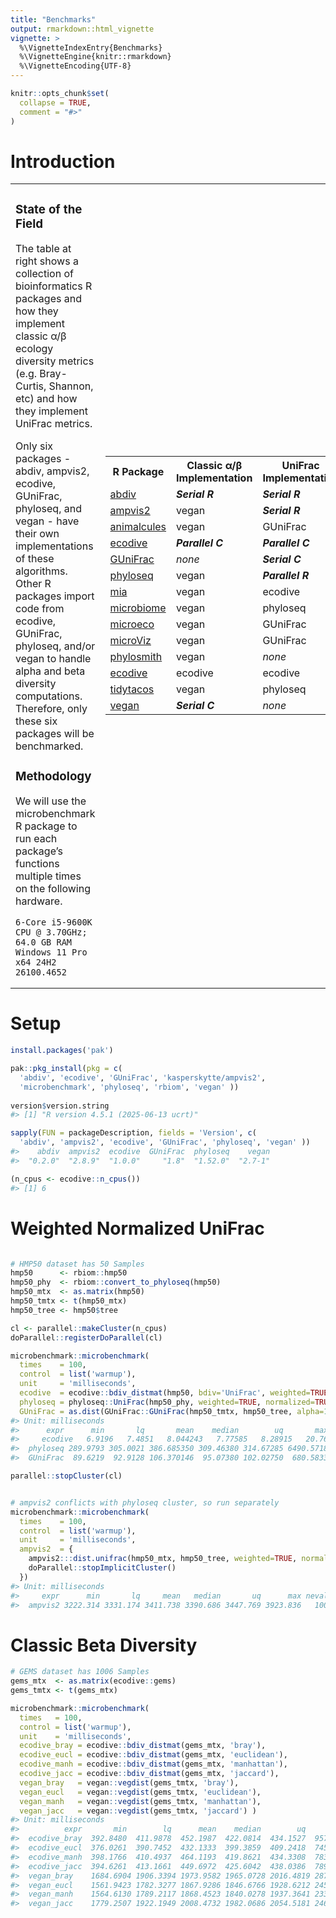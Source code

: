 ```yaml
---
title: "Benchmarks"
output: rmarkdown::html_vignette
vignette: >
  %\VignetteIndexEntry{Benchmarks}
  %\VignetteEngine{knitr::rmarkdown}
  %\VignetteEncoding{UTF-8}
---
```


```r
knitr::opts_chunk$set(
  collapse = TRUE,
  comment = "#>"
)
```


# Introduction

<table><tr><td valign="top">

### State of the Field

The table at right shows a collection of bioinformatics R packages and how they implement classic &alpha;/&beta; ecology diversity metrics (e.g. Bray-Curtis, Shannon, etc) and how they implement UniFrac metrics.

Only six packages - abdiv, ampvis2, ecodive, GUniFrac, phyloseq, and vegan - have their own implementations of these algorithms. Other R packages import code from ecodive, GUniFrac, phyloseq, and/or vegan to handle alpha and beta diversity computations. Therefore, only these six packages will be benchmarked.

### Methodology

We will use the microbenchmark R package to run each package's functions multiple times on the following hardware.

    6-Core i5-9600K CPU @ 3.70GHz; 64.0 GB RAM
    Windows 11 Pro x64 24H2 26100.4652

</td><td>

<table>
<tr><th>R Package</th><th>Classic &alpha;/&beta; Implementation</th><th>UniFrac Implementation</th></tr>
<tr><td>[abdiv](https://doi.org/10.32614/CRAN.package.abdiv)</td><td>***Serial R***</td><td>***Serial R***</td></tr>
<tr><td>[ampvis2](https://github.com/KasperSkytte/ampvis2)</td><td>vegan</td><td>***Serial R***</td></tr>
<tr><td>[animalcules](https://github.com/wejlab/animalcules)</td><td>vegan</td><td>GUniFrac</td></tr>
<tr><td>[ecodive](https://doi.org/10.32614/CRAN.package.ecodive)</td><td>***Parallel C***</td><td>***Parallel C***</td></tr>
<tr><td>[GUniFrac](https://doi.org/10.32614/CRAN.package.GUniFrac)</td><td>*none*</td><td>***Serial C***</td></tr>
<tr><td>[phyloseq](https://doi.org/doi:10.18129/B9.bioc.phyloseq)</td><td>vegan</td><td>***Parallel R***</td></tr>
<tr><td>[mia](https://doi.org/doi:10.18129/B9.bioc.mia)</td><td>vegan</td><td>ecodive</td></tr>
<tr><td>[microbiome](https://doi.org/doi:10.18129/B9.bioc.microbiome)</td><td>vegan</td><td>phyloseq</td></tr>
<tr><td>[microeco](https://doi.org/10.32614/CRAN.package.microeco)</td><td>vegan</td><td>GUniFrac</td></tr>
<tr><td>[microViz](https://github.com/david-barnett/microViz)</td><td>vegan</td><td>GUniFrac</td></tr>
<tr><td>[phylosmith](https://github.com/schuyler-smith/phylosmith)</td><td>vegan</td><td>*none*</td></tr>
<tr><td>[ecodive](https://doi.org/10.32614/CRAN.package.ecodive)</td><td>ecodive</td><td>ecodive</td></tr>
<tr><td>[tidytacos](https://github.com/LebeerLab/tidytacos)</td><td>vegan</td><td>phyloseq</td></tr>
<tr><td>[vegan](https://doi.org/10.32614/CRAN.package.vegan)</td><td>***Serial C***</td><td>*none*</td></tr>
</table>

</td></tr></table>


# Setup

```r
install.packages('pak')

pak::pkg_install(pkg = c(
  'abdiv', 'ecodive', 'GUniFrac', 'kasperskytte/ampvis2', 
  'microbenchmark', 'phyloseq', 'rbiom', 'vegan' ))
  
version$version.string
#> [1] "R version 4.5.1 (2025-06-13 ucrt)"

sapply(FUN = packageDescription, fields = 'Version', c(
  'abdiv', 'ampvis2', 'ecodive', 'GUniFrac', 'phyloseq', 'vegan' ))
#>    abdiv  ampvis2  ecodive  GUniFrac  phyloseq    vegan 
#>  "0.2.0"  "2.8.9"  "1.0.0"     "1.8"  "1.52.0"  "2.7-1"

(n_cpus <- ecodive::n_cpus())
#> [1] 6
```


# Weighted Normalized UniFrac

```r

# HMP50 dataset has 50 Samples
hmp50      <- rbiom::hmp50
hmp50_phy  <- rbiom::convert_to_phyloseq(hmp50)
hmp50_mtx  <- as.matrix(hmp50)
hmp50_tmtx <- t(hmp50_mtx)
hmp50_tree <- hmp50$tree

cl <- parallel::makeCluster(n_cpus)
doParallel::registerDoParallel(cl)

microbenchmark::microbenchmark(
  times    = 100,
  control  = list('warmup'),
  unit     = 'milliseconds',
  ecodive  = ecodive::bdiv_distmat(hmp50, bdiv='UniFrac', weighted=TRUE, normalized=TRUE),
  phyloseq = phyloseq::UniFrac(hmp50_phy, weighted=TRUE, normalized=TRUE, parallel=TRUE),
  GUniFrac = as.dist(GUniFrac::GUniFrac(hmp50_tmtx, hmp50_tree, alpha=1, verbose=FALSE)[[1]][,,1]) )
#> Unit: milliseconds
#>      expr      min       lq       mean    median        uq       max neval
#>     ecodive   6.9196   7.4851   8.044243   7.77585   8.28915   20.7615   100
#>  phyloseq 289.9793 305.0021 386.685350 309.46380 314.67285 6490.5718   100
#>  GUniFrac  89.6219  92.9128 106.370146  95.07380 102.02750  680.5833   100

parallel::stopCluster(cl)


# ampvis2 conflicts with phyloseq cluster, so run separately
microbenchmark::microbenchmark(
  times    = 100,
  control  = list('warmup'),
  unit     = 'milliseconds',
  ampvis2  = {
    ampvis2:::dist.unifrac(hmp50_mtx, hmp50_tree, weighted=TRUE, normalise=TRUE, num_threads=n_cpus)
    doParallel::stopImplicitCluster()
  })
#> Unit: milliseconds
#>     expr      min       lq     mean   median       uq      max neval
#>  ampvis2 3222.314 3331.174 3411.738 3390.686 3447.769 3923.836   100
```


# Classic Beta Diversity

```r
# GEMS dataset has 1006 Samples
gems_mtx  <- as.matrix(ecodive::gems)
gems_tmtx <- t(gems_mtx)

microbenchmark::microbenchmark(
  times   = 100,
  control = list('warmup'),
  unit    = 'milliseconds',
  ecodive_bray = ecodive::bdiv_distmat(gems_mtx, 'bray'),
  ecodive_eucl = ecodive::bdiv_distmat(gems_mtx, 'euclidean'),
  ecodive_manh = ecodive::bdiv_distmat(gems_mtx, 'manhattan'),
  ecodive_jacc = ecodive::bdiv_distmat(gems_mtx, 'jaccard'),
  vegan_bray   = vegan::vegdist(gems_tmtx, 'bray'),
  vegan_eucl   = vegan::vegdist(gems_tmtx, 'euclidean'),
  vegan_manh   = vegan::vegdist(gems_tmtx, 'manhattan'),
  vegan_jacc   = vegan::vegdist(gems_tmtx, 'jaccard') )
#> Unit: milliseconds
#>          expr       min        lq      mean    median        uq       max neval
#>  ecodive_bray  392.8480  411.9878  452.1987  422.0814  434.1527  957.1814   100
#>  ecodive_eucl  376.0261  390.7452  432.1333  399.3859  409.2418  745.7182   100
#>  ecodive_manh  398.1766  410.4937  464.1193  419.8621  434.3308  783.0719   100
#>  ecodive_jacc  394.6261  413.1661  449.6972  425.6042  438.0386  789.8647   100
#>  vegan_bray    1684.6904 1906.3394 1973.9582 1965.0728 2016.4819 2871.2950  100
#>  vegan_eucl    1561.9423 1782.3277 1867.9286 1846.6766 1928.6212 2455.4238  100
#>  vegan_manh    1564.6130 1789.2117 1868.4523 1840.0278 1937.3641 2334.4634  100
#>  vegan_jacc    1779.2507 1922.1949 2008.4732 1982.0686 2054.5181 2462.9468  100
```
